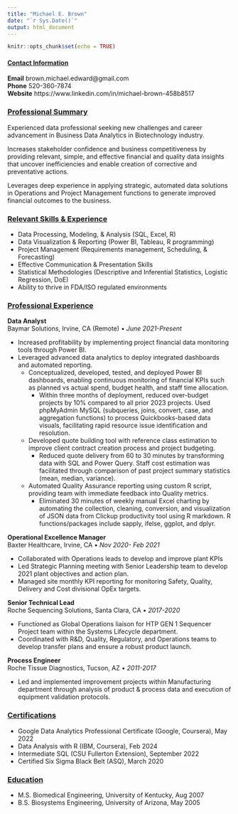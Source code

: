 ```yaml
---
title: "Michael E. Brown"
date: "`r Sys.Date()`"
output: html_document
---
```


```r
knitr::opts_chunk$set(echo = TRUE)
```

#### <u>Contact Information</u>
<b>Email</b> brown.michael.edward@gmail.com<br><b>Phone</b> 520-360-7874<br><b>Website</b> https://www.linkedin.com/in/michael-brown-458b8517<br>

### <u>Professional Summary</u>
Experienced data professional seeking new challenges and career advancement in Business Data Analytics in Biotechnology industry. <br>

Increases stakeholder confidence and business competitiveness by providing relevant, simple, and effective financial and quality data insights that uncover inefficiencies and enable creation of corrective and preventative actions. <br>

Leverages deep experience in applying strategic, automated data solutions in Operations and Project Management functions to generate improved financial outcomes to the business. <br>

### <u>Relevant Skills & Experience</u>
* Data Processing, Modeling,  & Analysis (SQL, Excel, R)
* Data Visualization & Reporting (Power BI, Tableau, R programming)
* Project Management (Requirements management, Scheduling, & Forecasting)
* Effective Communication & Presentation Skills
* Statistical Methodologies (Descriptive and Inferential Statistics, Logistic Regression, DoE)
* Ability to thrive in FDA/ISO regulated environments

### <u>Professional Experience</u>
<b>Data Analyst</b><br>
Baymar Solutions, Irvine, CA (Remote) •  <i>June 2021-Present</i><br>

* Increased profitability by implementing project financial data monitoring tools through Power BI.  
* Leveraged advanced data analytics to deploy integrated dashboards and automated reporting.
  * Conceptualized, developed, tested, and deployed Power BI dashboards, enabling continuous monitoring of financial KPIs such as planned vs actual spend, budget health, and staff time allocation.
    * Within three months of deployment, reduced over-budget projects by 10% compared to all prior 2023 projects. Used phpMyAdmin MySQL (subqueries, joins, convert, case, and aggregation functions) to process Quickbooks-based data visuals, facilitating rapid resource issue identification and resolution.
  * Developed quote building tool with reference class estimation to improve client contract creation process and project budgeting.
    * Reduced quote delivery from 60 to 30 minutes by transforming data with SQL and Power Query.  Staff cost estimation was facilitated through comparison of past project summary statistics (mean, median, variance).
  * Automated Quality Assurance reporting using custom R script, providing team with immediate feedback into Quality metrics.
    * Eliminated 30 minutes of weekly manual Excel charting by automating the collection, cleaning, conversion, and visualization of JSON data from Clickup productivity tool using R markdown.  R functions/packages include sapply, ifelse, ggplot, and dplyr.

<b>Operational Excellence Manager</b><br>
Baxter Healthcare, Irvine, CA  •  <i>Nov 2020- Feb 2021</i>

* Collaborated with Operations leads to develop and improve plant KPIs
* Led Strategic Planning meeting with Senior Leadership team to develop 2021 plant objectives and action plan.
* Managed site monthly KPI reporting for monitoring Safety, Quality, Delivery and Cost divisional OpEx targets.

<b>Senior Technical Lead</b><br>
Roche Sequencing Solutions, Santa Clara, CA  •  <i>2017-2020</i>

* Functioned as Global Operations liaison for HTP GEN 1 Sequencer Project team within the Systems Lifecycle department. 
* Coordinated with R&D, Quality, Regulatory, and Operations teams to develop transfer plans and ensure a robust product launch.

<b>Process Engineer</b><br>
Roche Tissue Diagnostics, Tucson, AZ  •  <i>2011-2017</i>

* Led and implemented improvement projects within Manufacturing department through analysis of product & process data and execution of equipment validation protocols.

### <u>Certifications</u>
* Google Data Analytics Professional Certificate (Google, Coursera), May 2022
* Data Analysis with R (IBM, Coursera), Feb 2024 
* Intermediate SQL (CSU Fullerton Extension), September 2022
* Certified Six Sigma Black Belt (ASQ), March 2020

### <u>Education</u>
* M.S. Biomedical Engineering, University of Kentucky, Aug 2007
* B.S. Biosystems Engineering, University of Arizona, May 2005

